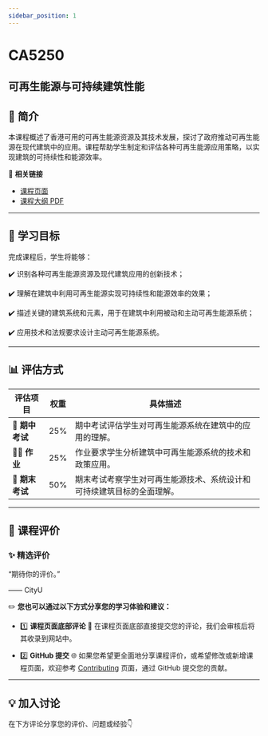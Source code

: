 ```yaml
---
sidebar_position: 1
---
```


# CA5250
## 可再生能源与可持续建筑性能

## **📘 简介**
本课程概述了香港可用的可再生能源资源及其技术发展，探讨了政府推动可再生能源在现代建筑中的应用。课程帮助学生制定和评估各种可再生能源应用策略，以实现建筑的可持续性和能源效率。

🔗 **相关链接**
- [课程页面](https://www.cityu.edu.hk/catalogue/pg/202526/course/CA5250.htm)
- [课程大纲 PDF](https://www.cityu.edu.hk/catalogue/pg/202526/course/CA5250.pdf)

---

## **🎯 学习目标**

完成课程后，学生将能够：

✔️ 识别各种可再生能源资源及现代建筑应用的创新技术；

✔️ 理解在建筑中利用可再生能源实现可持续性和能源效率的效果；

✔️ 描述关键的建筑系统和元素，用于在建筑中利用被动和主动可再生能源系统；

✔️ 应用技术和法规要求设计主动可再生能源系统。

---

## **📊 评估方式**

| **评估项目**          | **权重** | **具体描述**                                                                                       |
|----------------------|---------|---------------------------------------------------------------------------------------------------|
| **📝 期中考试**       | 25%     | 期中考试评估学生对可再生能源系统在建筑中的应用的理解。                                           |
| **🧑‍💻 作业**         | 25%     | 作业要求学生分析建筑中可再生能源系统的技术和政策应用。                                             |
| **📄 期末考试**       | 50%     | 期末考试考察学生对可再生能源技术、系统设计和可持续建筑目标的全面理解。                           |

---

## **💬 课程评价**

### ✨ **精选评价**
<div className={commentStyles.commentBox}>
    <p className={commentStyles.commentText}>
        “期待你的评价。”
    </p>
    <p className={commentStyles.commentAuthor}>—— CityU</p>
</div>

✏️ **您也可以通过以下方式分享您的学习体验和建议：**

- 1️⃣ **课程页面底部评论**
💬 在课程页面底部直接提交您的评论，我们会审核后将其收录到网站中。

- 2️⃣ **GitHub 提交**
🌐 如果您希望更全面地分享课程评价，或希望修改或新增课程页面，欢迎参考 [Contributing](/contributing) 页面，通过 GitHub 提交您的贡献。

---

## **💡 加入讨论**

在下方评论分享您的评价、问题或经验👇
<Utterances />